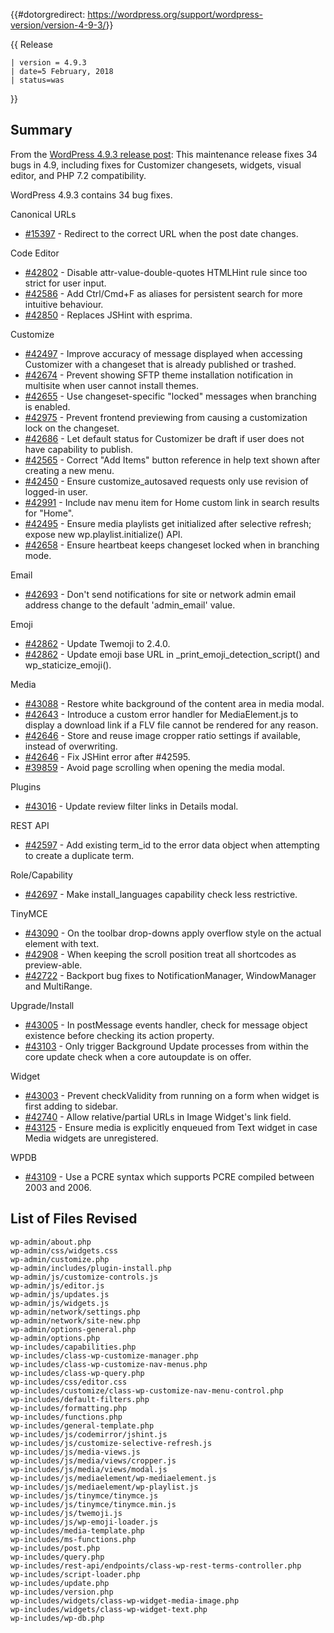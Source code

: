 {{#dotorgredirect: https://wordpress.org/support/wordpress-version/version-4-9-3/}}

{{Languages|
{{en|Version 4.9.3}}
{{ja|Version 4.9.3}}
}}
{{ Release
 | version = 4.9.3
 | date=5 February, 2018
 | status=was
}}
== Summary ==

From the [https://wordpress.org/news/2018/02/wordpress-4-9-3-maintenance-release/ WordPress 4.9.3 release post]: This maintenance release fixes 34 bugs in 4.9, including fixes for Customizer changesets, widgets, visual editor, and PHP 7.2 compatibility.

WordPress 4.9.3 contains 34 bug fixes.

Canonical URLs
* [https://core.trac.wordpress.org/ticket/15397 #15397] - Redirect to the correct URL when the post date changes.
Code Editor
* [https://core.trac.wordpress.org/ticket/42802 #42802] - Disable attr-value-double-quotes HTMLHint rule since too strict for user input.
* [https://core.trac.wordpress.org/ticket/42586 #42586] - Add Ctrl/Cmd+F as aliases for persistent search for more intuitive behaviour.
* [https://core.trac.wordpress.org/ticket/42850 #42850] - Replaces JSHint with esprima.
Customize 
* [https://core.trac.wordpress.org/ticket/42497 #42497] - Improve accuracy of message displayed when accessing Customizer with a changeset that is already published or trashed.
* [https://core.trac.wordpress.org/ticket/42674 #42674] - Prevent showing SFTP theme installation notification in multisite when user cannot install themes.
* [https://core.trac.wordpress.org/ticket/42655 #42655] - Use changeset-specific "locked" messages when branching is enabled.
* [https://core.trac.wordpress.org/ticket/42975 #42975] - Prevent frontend previewing from causing a customization lock on the changeset.
* [https://core.trac.wordpress.org/ticket/42686 #42686] - Let default status for Customizer be draft if user does not have capability to publish.
* [https://core.trac.wordpress.org/ticket/42565 #42565] - Correct "Add Items" button reference in help text shown after creating a new menu.
* [https://core.trac.wordpress.org/ticket/42450 #42450] - Ensure customize_autosaved requests only use revision of logged-in user.
* [https://core.trac.wordpress.org/ticket/42991 #42991] - Include nav menu item for Home custom link in search results for "Home".
* [https://core.trac.wordpress.org/ticket/42495 #42495] - Ensure media playlists get initialized after selective refresh; expose new wp.playlist.initialize() API.
* [https://core.trac.wordpress.org/ticket/42658 #42658] - Ensure heartbeat keeps changeset locked when in branching mode.
Email
* [https://core.trac.wordpress.org/ticket/42693 #42693] - Don't send notifications for site or network admin email address change to the default 'admin_email' value.
Emoji
* [https://core.trac.wordpress.org/ticket/42862 #42862] - Update Twemoji to 2.4.0.
* [https://core.trac.wordpress.org/ticket/42862 #42862] - Update emoji base URL in _print_emoji_detection_script() and wp_staticize_emoji().
Media
* [https://core.trac.wordpress.org/ticket/43088 #43088] - Restore white background of the content area in media modal.
* [https://core.trac.wordpress.org/ticket/42643 #42643] - Introduce a custom error handler for MediaElement.js to display a download link if a FLV file cannot be rendered for any reason.
* [https://core.trac.wordpress.org/ticket/42646 #42646] - Store and reuse image cropper ratio settings if available, instead of overwriting.
* [https://core.trac.wordpress.org/ticket/42646 #42646] - Fix JSHint error after #42595.
* [https://core.trac.wordpress.org/ticket/39859 #39859] - Avoid page scrolling when opening the media modal.
Plugins
* [https://core.trac.wordpress.org/ticket/43016 #43016] - Update review filter links in Details modal.
REST API
* [https://core.trac.wordpress.org/ticket/42597 #42597] - Add existing term_id to the error data object when attempting to create a duplicate term.
Role/Capability
* [https://core.trac.wordpress.org/ticket/42697 #42697] - Make install_languages capability check less restrictive.
TinyMCE
* [https://core.trac.wordpress.org/ticket/43090 #43090] - On the toolbar drop-downs apply overflow style on the actual element with text.
* [https://core.trac.wordpress.org/ticket/42908 #42908] - When keeping the scroll position treat all shortcodes as preview-able.
* [https://core.trac.wordpress.org/ticket/42722 #42722] - Backport bug fixes to NotificationManager, WindowManager and MultiRange.
Upgrade/Install
* [https://core.trac.wordpress.org/ticket/43005 #43005] - In postMessage events handler, check for message object existence before checking its action property.
* [https://core.trac.wordpress.org/ticket/43103 #43103] - Only trigger Background Update processes from within the core update check when a core autoupdate is on offer.
Widget
* [https://core.trac.wordpress.org/ticket/43003 #43003] - Prevent checkValidity from running on a form when widget is first adding to sidebar.
* [https://core.trac.wordpress.org/ticket/42740 #42740] - Allow relative/partial URLs in Image Widget's link field.
* [https://core.trac.wordpress.org/ticket/43125 #43125] - Ensure media is explicitly enqueued from Text widget in case Media widgets are unregistered.
WPDB
* [https://core.trac.wordpress.org/ticket/43109 #43109] - Use a PCRE syntax which supports PCRE compiled between 2003 and 2006.

== List of Files Revised ==

<pre>
wp-admin/about.php
wp-admin/css/widgets.css
wp-admin/customize.php
wp-admin/includes/plugin-install.php
wp-admin/js/customize-controls.js
wp-admin/js/editor.js
wp-admin/js/updates.js
wp-admin/js/widgets.js
wp-admin/network/settings.php
wp-admin/network/site-new.php
wp-admin/options-general.php
wp-admin/options.php
wp-includes/capabilities.php
wp-includes/class-wp-customize-manager.php
wp-includes/class-wp-customize-nav-menus.php
wp-includes/class-wp-query.php
wp-includes/css/editor.css
wp-includes/customize/class-wp-customize-nav-menu-control.php
wp-includes/default-filters.php
wp-includes/formatting.php
wp-includes/functions.php
wp-includes/general-template.php
wp-includes/js/codemirror/jshint.js
wp-includes/js/customize-selective-refresh.js
wp-includes/js/media-views.js
wp-includes/js/media/views/cropper.js
wp-includes/js/media/views/modal.js
wp-includes/js/mediaelement/wp-mediaelement.js
wp-includes/js/mediaelement/wp-playlist.js
wp-includes/js/tinymce/tinymce.js
wp-includes/js/tinymce/tinymce.min.js
wp-includes/js/twemoji.js
wp-includes/js/wp-emoji-loader.js
wp-includes/media-template.php
wp-includes/ms-functions.php
wp-includes/post.php
wp-includes/query.php
wp-includes/rest-api/endpoints/class-wp-rest-terms-controller.php
wp-includes/script-loader.php
wp-includes/update.php
wp-includes/version.php
wp-includes/widgets/class-wp-widget-media-image.php
wp-includes/widgets/class-wp-widget-text.php
wp-includes/wp-db.php
</pre>